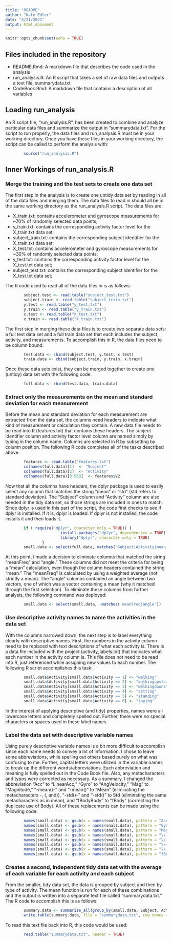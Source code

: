 ---
title: "README"
author: "Kate Edler"
date: "4/21/2021"
output: html_document
---

```{r setup, include=FALSE}
knitr::opts_chunk$set(echo = TRUE)
```

## Files included in the repository

* README.Rmd: A markdown file that describes the code used in the analysis
* run_analysis.R: An R script that takes a set of raw data files and outputs a text file, summarydata.txt
* CodeBook.Rmd: A markdown file that contains a description of all variables

## Loading run_analysis

An R script file, "run_analysis.R", has been created to combine and analyze particular data files and summarize the output in "summarydata.txt". For the script to run properly, the data files and run_analysis.R must be in your working directory. Once you have these files in your working directory, the script can be called to perform the analysis with:

```{r, message = FALSE}
        source("run_analysis.R")
```

## Inner Workings of run_analysis.R

### Merge the training and the test sets to create one data set

The first step in the analysis is to create one untidy data set by reading in all of the data files and merging them. The data files to read in should all be in the same working directory as the run_analysis.R script. The data files are:

* X_train.txt: contains accelerometer and gyroscope measurements for ~70% of randomly selected data points;
* y_train.txt: contains the corresponding activity factor level for the X_train.txt data set;
* subject_train.txt: contains the corresponding subject identifier for the X_train.txt data set;
* X_test.txt: contains accelerometer and gyroscope measurements for ~30% of randomly selected data points;
* y_test.txt: contains the corresponding activity factor level for the X_test.txt data set;
* subject_test.txt: contains the corresponding subject identifier for the X_test.txt data set;

The R code used to read all of the data files in is as follows:

```{r}
        subject.test <- read.table("subject_test.txt")
        subject.train <- read.table("subject_train.txt")
        y.test <- read.table("y_test.txt")
        y.train <- read.table("y_train.txt")
        x.test <- read.table("X_test.txt")
        x.train <- read.table("X_train.txt")
```

The first step in merging these data files is to create two separate data sets: a full test data set and a full train data set that each includes the subject, activity, and measurements. To accomplish this in R, the data files need to be column bound:

```{r}
        test.data <- cbind(subject.test, y.test, x.test)
        train.data <- cbind(subject.train, y.train, x.train)
```

Once these data sets exist, they can be merged together to create one (untidy) data set with the following code:

```{r}
        full.data <- rbind(test.data, train.data)
```

### Extract only the measurements on the mean and standard deviation for each measurement

Before the mean and standard deviation for each measurement are extracted from the data set, the columns need headers to indicate what kind of measurement or calculation they contain. A new data file needs to be read into R (features.txt) that contains these headers. The subject identifier column and activity factor level column are named simply by typing in the column name. Columns are selected in R by subsetting by column position. The following R code completes all of the tasks described above.

```{r}
        features <- read.table("features.txt")
        colnames(full.data)[1]  <- "Subject"
        colnames(full.data)[2]  <- "Activity"
        colnames(full.data)[3:563]  <- features$V2
```

Now that all the columns have headers, the dplyr package is used to easily select any column that matches the string "mean" or "std" (std refers to standard deviation). The "Subject" column and "Activity" column are also needed in the tidy data set, so those strings are included in ones to match. Since dplyr is used in this part of the script, the code first checks to see if dplyr is installed. If it is, dplyr is loaded. If dplyr is not installed, the code installs it and then loads it.

```{r}
        if (!require("dplyr", character.only = TRUE)) {
                        install.packages("dplyr", dependencies = TRUE)
                        library("dplyr", character.only = TRUE)
                }
        small.data <- select(full.data, matches('Subject|Activity|mean|std'))
```

At this point, I made a decision to eliminate columns that matched the string "meanFreq" and "angle." These columns did not meet the criteria for being a "mean" calculation, even though the column headers contained the string "mean." The "meanFreq" is calculated by using a weighted average (not strictly a mean). The "angle" columns contained an angle between two vectors, one of which was a vector containing a mean (why it matched through the first selection). To eliminate these columns from further analysis, the following command was deployed:

```{r}
        small.data <- select(small.data, -matches('meanFreq|angle'))
```

### Use descriptive activity names to name the activities in the data set

With the columns narrowed down, the next step is to label everything clearly with descriptive names. First, the numbers in the activity column need to be replaced with text descriptions of what each activity is. There is a data file included with the project (activity_labels.txt) that indicates what each number in the activity column is. This file does not need to be read into R, just referenced while assigning new values to each number. The following R script accomplishes this task:

```{r}
        small.data$Activity[small.data$Activity == 1] <- "walking"
        small.data$Activity[small.data$Activity == 2] <- "walkingupstairs"
        small.data$Activity[small.data$Activity == 3] <- "walkingdownstairs"
        small.data$Activity[small.data$Activity == 4] <- "sitting"
        small.data$Activity[small.data$Activity == 5] <- "standing"
        small.data$Activity[small.data$Activity == 6] <- "laying"
```

In the interest of applying descriptive (and tidy) properties, names were all lowercase letters and completely spelled out. Further, there were no special characters or spaces used in these label names.

### Label the data set with descriptive variable names

Using purely descriptive variable names is a bit more difficult to accomplish since each name needs to convey a lot of information. I chose to leave some abbreviations, while spelling out others based purely on what was confusing to me. Further, capital letters were utilized in the variable names to break up the different words/abbreviations. Each abbreviation and meaning is fully spelled out in the Code Book file. Also, any metacharacters and typos were corrected as necessary. As a summary, I changed the abbreviation "Acc" to "LinearAcc," "Gyro" to "AngVelocity," "Mag" to "Magnitude," "-mean()-" and "-mean()" to "Mean" (eliminating the metacharacters -, (, and)), "-std()-" and "-std()" to Std (eliminating the same metacharacters as in mean), and "fBodyBody" to "fBody" (correcting the duplicate use of Body). All of these replacements can be made using the following code: 

```{r}
        names(small.data) <- gsub(x = names(small.data), pattern = "Acc", replacement = "LinearAcc")
        names(small.data) <- gsub(x = names(small.data), pattern = "Gyro", replacement = "AngVelocity")
        names(small.data) <- gsub(x = names(small.data), pattern = "Mag", replacement = "Magnitude")
        names(small.data) <- gsub(x = names(small.data), pattern = "\\-mean\\(\\)\\-", replacement = "Mean")
        names(small.data) <- gsub(x = names(small.data), pattern = "\\-mean\\(\\)", replacement = "Mean")
        names(small.data) <- gsub(x = names(small.data), pattern = "\\-std\\(\\)\\-", replacement = "Std")
        names(small.data) <- gsub(x = names(small.data), pattern = "\\-std\\(\\)", replacement = "Std")
        names(small.data) <- gsub(x = names(small.data), pattern = "fBodyBody", replacement = "fBody")
```

### Creates a second, independent tidy data set with the average of each variable for each activity and each subject

From the smaller, tidy data set, the data is grouped by subject and then by type of activity. The mean function is run for each of these combinations and the output is written into a separate text file called "summarydata.txt." The R code to accomplish this is as follows:

```{r}
        summary.data <- summarise_all(group_by(small.data, Subject, Activity), mean)
        write.table(summary.data, file = "summarydata.txt", row.names = FALSE)
```

To read this text file back into R, this code would be used:

```{r, results = FALSE}
        read.table("summarydata.txt", header = TRUE)
```